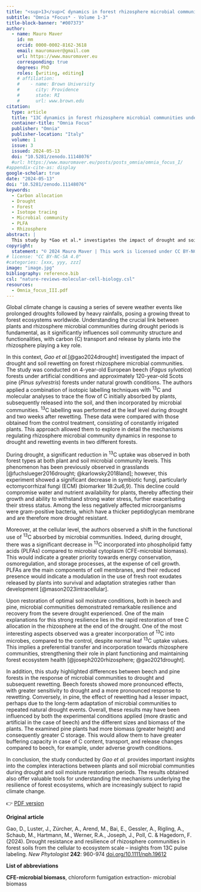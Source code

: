 ```yaml
---
title: "<sup>13</sup>C dynamics in forest rhizosphere microbial communities under drought and rewetting"
subtitle: "Omnia *Focus* - Volume 1-3"
title-block-banner: "#007373"
author:
  - name: Mauro Maver
    id: mm
    orcid: 0000-0002-8162-3618
    email: mauromaver@gmail.com
    url: https://www.mauromaver.eu
    corresponding: true
    degrees: PhD
    roles: [writing, editing]
    # affiliation: 
    #    - name: Brown University
    #      city: Providence
    #      state: RI
    #      url: www.brown.edu
citation:
  type: article
  title: "13C dynamics in forest rhizosphere microbial communities under drought and rewetting"
  container-title: "Omnia Focus"
  publisher: "Omnia"
  publisher-location: "Italy"
  volume: 1
  issue: 3
  issued: 2024-05-13
  doi: "10.5281/zenodo.11148076"
  #url: https://www.mauromaver.eu/posts/posts_omnia/omnia_focus_I/
#appendix-cite-as: display
google-scholar: true
date: "2024-05-13"
doi: "10.5281/zenodo.11148076"
keywords:
  - Carbon allocation
  - Drought
  - Forest
  - Isotope tracing
  - Microbial community
  - PLFA
  - Rhizosphere
abstract: |
  This study by *Gao et al.* investigates the impact of drought and soil rewetting on forest rhizosphere microbial communities, tracing the dynamics of carbon-13 (<sup>13</sup>C) in European beech and Scots pine forests. Findings reveal significant shifts in <sup>13</sup>C uptake and microbial community resilience, shedding light on ecosystem responses to climate change-induced stressors.
copyright:
  statement: "© 2024 Mauro Maver | This work is licensed under CC BY-NC-SA 4.0"
# license: "CC BY-NC-SA 4.0"
#categories: [xxx, yyy, zzz]
image: "image.jpg"
bibliography: reference.bib
csl: "nature-reviews-molecular-cell-biology.csl"
resources: 
  - Omnia_focus_III.pdf
---
```


::: drop-cap
Global climate change is causing a series of severe weather events like prolonged droughts followed by heavy rainfalls, posing a growing threat to forest ecosystems worldwide. Understanding the crucial link between plants and rhizosphere microbial communities during drought periods is fundamental, as it significantly influences soil community structure and functionalities, with carbon (C) transport and release by plants into the rhizosphere playing a key role.
:::

In this context, *Gao et al.*[@gao2024drought] investigated the impact of drought and soil rewetting on forest rhizosphere microbial communities. The study was conducted on 4-year-old European beech (*Fagus sylvatica*) forests under artificial conditions and approximately 120-year-old Scots pine (*Pinus sylvestris*) forests under natural growth conditions. The authors applied a combination of isotopic labelling techniques with <sup>13</sup>C and molecular analyses to trace the flow of C initially absorbed by plants, subsequently released into the soil, and then incorporated by microbial communities. <sup>13</sup>C labelling was performed at the leaf level during drought and two weeks after rewetting. These data were compared with those obtained from the control treatment, consisting of constantly irrigated plants. This approach allowed them to explore in detail the mechanisms regulating rhizosphere microbial community dynamics in response to drought and rewetting events in two different forests.

During drought, a significant reduction in <sup>13</sup>C uptake was observed in both forest types at both plant and soil microbial community levels. This phenomenon has been previously observed in grasslands [@fuchslueger2016drought; @karlowsky2018land]; however, this experiment showed a significant decrease in symbiotic fungi, particularly ectomycorrhizal fungi (ECM) (biomarker 18:2ω6,9). This decline could compromise water and nutrient availability for plants, thereby affecting their growth and ability to withstand strong water stress, further exacerbating their stress status. Among the less negatively affected microorganisms were gram-positive bacteria, which have a thicker peptidoglycan membrane and are therefore more drought resistant.

Moreover, at the cellular level, the authors observed a shift in the functional use of <sup>13</sup>C absorbed by microbial communities. Indeed, during drought, there was a significant decrease in <sup>13</sup>C incorporated into phospholipid fatty acids (PLFAs) compared to microbial cytoplasm (CFE-microbial biomass). This would indicate a greater priority towards energy conservation, osmoregulation, and storage processes, at the expense of cell growth. PLFAs are the main components of cell membranes, and their reduced presence would indicate a modulation in the use of fresh root exudates released by plants into survival and adaptation strategies rather than development [@mason2023intracellular].

Upon restoration of optimal soil moisture conditions, both in beech and pine, microbial communities demonstrated remarkable resilience and recovery from the severe drought experienced. One of the main explanations for this strong resilience lies in the rapid restoration of tree C allocation in the rhizosphere at the end of the drought. One of the most interesting aspects observed was a greater incorporation of <sup>13</sup>C into microbes, compared to the control, despite normal leaf <sup>13</sup>C uptake values. This implies a preferential transfer and incorporation towards rhizosphere communities, strengthening their role in plant functioning and maintaining forest ecosystem health [@joseph2020rhizosphere; @gao2021drought].

In addition, this study highlighted differences between beech and pine forests in the response of microbial communities to drought and subsequent rewetting. Beech forests showed more pronounced effects, with greater sensitivity to drought and a more pronounced response to rewetting. Conversely, in pine, the effect of rewetting had a lesser impact, perhaps due to the long-term adaptation of microbial communities to repeated natural drought events. Overall, these results may have been influenced by both the experimental conditions applied (more drastic and artificial in the case of beech) and the different sizes and biomass of the plants. The examined pine plants had more biomass (greater height) and consequently greater C storage. This would allow them to have greater buffering capacity in case of C content, transport, and release changes compared to beech, for example, under adverse growth conditions.

In conclusion, the study conducted by *Gao et al.* provides important insights into the complex interactions between plants and soil microbial communities during drought and soil moisture restoration periods. The results obtained also offer valuable tools for understanding the mechanisms underlying the resilience of forest ecosystems, which are increasingly subject to rapid climate change.

👉 [PDF version](Omnia_focus_III.pdf "Here you can download the PDF version")

::: {.callout-note appearance="minimal"}
**Original article**

Gao, D., Luster, J., Zürcher, A., Arend, M., Bai, E., Gessler, A., Rigling, A., Schaub, M., Hartmann, M., Werner, R.A., Joseph, J., Poll, C. & Hagedorn, F. (2024). Drought resistance and resilience of rhizosphere communities in forest soils from the cellular to ecosystem scale – insights from 13C pulse labeling. *New Phytologist* **242**: 960-974 [doi.org/10.1111/nph.19612](https://doi.org/10.1111/nph.19612)

**List of abbreviations**

**CFE-microbial biomass**, chloroform fumigation extraction- microbial biomass
:::
